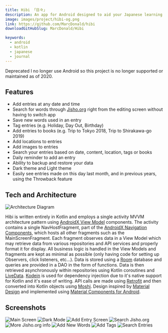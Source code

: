 ```yaml
---
title: Hibi 「日々」
description: An app for Android designed to aid your Japanese learning through keeping a journal.
image: images/project/hibi-og.png
link: https://github.com/MarcDonald/hibi
downloadGitHubSlug: MarcDonald/Hibi

keywords:
  - android
  - kotlin
  - japanese
  - journal
---
```


<Alert>
	<AlertTitle>Deprecated</AlertTitle>
	<AlertDescription>
		I no longer use Android so this project is no longer supported or maintained
		as of 2020.
	</AlertDescription>
</Alert>

## Features

- Add entries at any date and time
- Search for words through [Jisho.org](https://jisho.org/) right from the editing screen without having to switch app
- Save new words used in an entry
- Tag entries (e.g. Holiday, Day Out, Birthday)
- Add entries to books (e.g. Trip to Tokyo 2018, Trip to Shirakawa-go 2019)
- Add locations to entries
- Add images to entries
- Search your entries based on date, content, location, tags or books
- Daily reminder to add an entry
- Ability to backup and restore your data
- Dark theme and Light theme
- Easily see entries made on this day last month, and in previous years, using the Throwback feature

## Tech and Architecture

<div className={'mx-auto my-4 md:w-3/4'}>
	<img
		src="https://raw.githubusercontent.com/MarcDonald/hibi/master/.github/assets/architecture-diagram.png?raw=true 'Architecture Diagram'"
		alt="Architecture Diagram"
		className={'mx-auto aspect-video rounded-md object-contain'}
	/>
</div>

Hibi is written entirely in Kotlin and employs a single activity MVVM architecture pattern using [AndroidX View Model](https://developer.android.com/topic/libraries/architecture/viewmodel) components.
The activity contains a single NavHostFragment, part of the [AndroidX Navigation Components](https://developer.android.com/guide/navigation/), which hosts all other fragments such as the MainScreenFragment.
Each fragment observes data in a View Model which may retrieve data from various repositories and API services and properly format it for display. All business logic is handled in the View Models and fragments are kept as minimal as possible (only having code for setting up Observers, click listeners, etc...).
Data is stored using a [Room](https://developer.android.com/jetpack/androidx/releases/room) database and queries are provided in a DAO in the form of functions.
Data is then retrieved asynchronously within repositories using Kotlin coroutines and [LiveData](https://developer.android.com/topic/libraries/architecture/livedata).
[Kodein](https://github.com/Kodein-Framework/Kodein-DI) is used for dependency injection due to it's native support for Kotlin and it's ease of writing.
API calls are made using [Retrofit](https://github.com/square/retrofit) and then converted into Kotlin objects using [Moshi](https://github.com/square/moshi).
Design inspired by [Material Design](https://material.io/) and implemented using [Material Components for Android](https://github.com/material-components/material-components-android).

## Screenshots

<div className={'-mx-8 flex flex-row gap-4 overflow-x-scroll p-2'}>
	<img
		src="https://raw.githubusercontent.com/MarcDonald/hibi/master/.github/assets/main-display-light.png"
		alt="Main Screen"
		className={'h-96 rounded-md object-contain'}
	/>
	<img
		src="https://raw.githubusercontent.com/MarcDonald/hibi/master/.github/assets/main-display-dark.png?raw=true"
		alt="Dark Mode"
		className={'h-96 rounded-md object-contain'}
	/>
	<img
		src="https://raw.githubusercontent.com/MarcDonald/hibi/master/.github/assets/add-entry.png?raw=true"
		alt="Add Entry Screen"
		className={'h-96 rounded-md object-contain'}
	/>
	<img
		src="https://raw.githubusercontent.com/MarcDonald/hibi/master/.github/assets/search-jisho.png?raw=true"
		alt="Search Jisho.org"
		className={'h-96 rounded-md object-contain'}
	/>
	<img
		src="https://raw.githubusercontent.com/MarcDonald/hibi/master/.github/assets/search-jisho-more.png?raw=true"
		alt="More Jisho.org info"
		className={'h-96 rounded-md object-contain'}
	/>
	<img
		src="https://raw.githubusercontent.com/MarcDonald/hibi/master/.github/assets/add-words.png?raw=true"
		alt="Add New Words"
		className={'h-96 rounded-md object-contain'}
	/>
	<img
		src="https://raw.githubusercontent.com/MarcDonald/hibi/master/.github/assets/add-tags.png?raw=true"
		alt="Add Tags"
		className={'h-96 rounded-md object-contain'}
	/>
	<img
		src="https://raw.githubusercontent.com/MarcDonald/hibi/master/.github/assets/search-entries.png?raw=true"
		alt="Search Entries"
		className={'h-96 rounded-md object-contain'}
	/>
</div>
